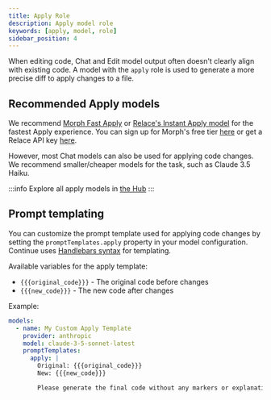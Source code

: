 ```yaml
---
title: Apply Role
description: Apply model role
keywords: [apply, model, role]
sidebar_position: 4
---
```


When editing code, Chat and Edit model output often doesn't clearly align with existing code. A model with the `apply` role is used to generate a more precise diff to apply changes to a file.

## Recommended Apply models

We recommend [Morph Fast Apply](https://morphllm.com) or [Relace's Instant Apply model](https://hub.continue.dev/relace/instant-apply) for the fastest Apply experience. You can sign up for Morph's free tier [here](https://morphllm.com/dashboard) or get a Relace API key [here](https://app.relace.ai/settings/api-keys).

However, most Chat models can also be used for applying code changes. We recommend smaller/cheaper models for the task, such as Claude 3.5 Haiku.

:::info
Explore all apply models in [the Hub](https://hub.continue.dev/explore/models?roles=apply)
:::

## Prompt templating

You can customize the prompt template used for applying code changes by setting the `promptTemplates.apply` property in your model configuration. Continue uses [Handlebars syntax](https://handlebarsjs.com/guide/) for templating.

Available variables for the apply template:

- `{{{original_code}}}` - The original code before changes
- `{{{new_code}}}` - The new code after changes

Example:

```yaml
models:
  - name: My Custom Apply Template
    provider: anthropic
    model: claude-3-5-sonnet-latest
    promptTemplates:
      apply: |
        Original: {{{original_code}}}
        New: {{{new_code}}}

        Please generate the final code without any markers or explanations.
```
